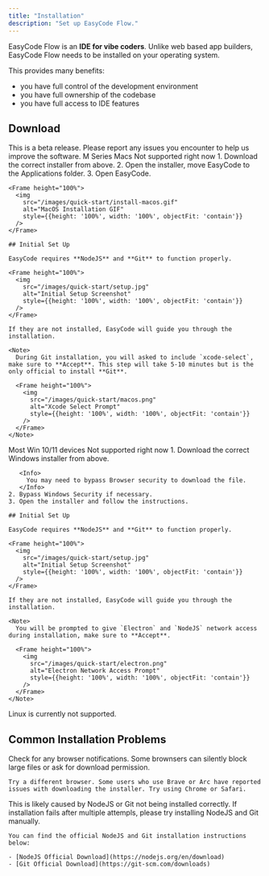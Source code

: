 ```yaml
---
title: "Installation"
description: "Set up EasyCode Flow."
---
```


EasyCode Flow is an **IDE for vibe coders**. Unlike web based app builders, EasyCode Flow needs to be installed on your operating system.

This provides many benefits:

- you have full control of the development environment
- you have full ownership of the codebase
- you have full access to IDE features

## Download

<Warning>
This is a beta release. Please report any issues you encounter to help us improve the software.
</Warning>

<Tabs>
  <Tab title="MacOS">
    <CardGroup cols={2}>
      <Card title="Apple Silicon" icon="download" horizontal href="https://update.easycode.ai/download/stable/bdd3a84e21b6b7da321a12af25725a3d0b3eeaf1/EasyCode-Installer.dmg">
        M Series Macs
      </Card>
      <Card title="Apple Intel" icon="download" horizontal disabled>
        Not supported right now
      </Card>
    </CardGroup>
    1. Download the correct installer from above.
    2. Open the installer, move EasyCode to the Applications folder.
    3. Open EasyCode.

    <Frame height="100%">
      <img
        src="/images/quick-start/install-macos.gif"
        alt="MacOS Installation GIF"
        style={{height: '100%', width: '100%', objectFit: 'contain'}}
      />
    </Frame>

    ## Initial Set Up

    EasyCode requires **NodeJS** and **Git** to function properly.

    <Frame height="100%">
      <img
        src="/images/quick-start/setup.jpg"
        alt="Initial Setup Screenshot"
        style={{height: '100%', width: '100%', objectFit: 'contain'}}
      />
    </Frame>

    If they are not installed, EasyCode will guide you through the installation.

    <Note>
      During Git installation, you will asked to include `xcode-select`, make sure to **Accept**. This step will take 5-10 minutes but is the only official to install **Git**.

      <Frame height="100%">
        <img
          src="/images/quick-start/macos.png"
          alt="Xcode Select Prompt"
          style={{height: '100%', width: '100%', objectFit: 'contain'}}
        />
      </Frame>
    </Note>
  </Tab>
  <Tab title="Windows">
    <CardGroup cols={2}>
      <Card title="Windows x64" icon="download" horizontal href="https://update.easycode.ai/download/stable/bdd3a84e21b6b7da321a12af25725a3d0b3eeaf1/EasyCode-Installer.exe">
        Most Win 10/11 devices
      </Card>
      <Card title="Windows arm64" icon="download" horizontal disabled>
        Not supported right now
      </Card>
    </CardGroup>
    1. Download the correct Windows installer from above.

       <Info>
         You may need to bypass Browser security to download the file.
       </Info>
    2. Bypass Windows Security if necessary.
    3. Open the installer and follow the instructions.

    ## Initial Set Up

    EasyCode requires **NodeJS** and **Git** to function properly.

    <Frame height="100%">
      <img
        src="/images/quick-start/setup.jpg"
        alt="Initial Setup Screenshot"
        style={{height: '100%', width: '100%', objectFit: 'contain'}}
      />
    </Frame>

    If they are not installed, EasyCode will guide you through the installation.

    <Note>
      You will be prompted to give `Electron` and `NodeJS` network access during installation, make sure to **Accept**.

      <Frame height="100%">
        <img
          src="/images/quick-start/electron.png"
          alt="Electron Network Access Prompt"
          style={{height: '100%', width: '100%', objectFit: 'contain'}}
        />
      </Frame>
    </Note>
  </Tab>
  <Tab title="Linux">
    Linux is currently not supported.
  </Tab>
</Tabs>

## Common Installation Problems

<AccordionGroup>
  <Accordion title="I cannot download the installer file.">
    Check for any browser notifications. Some brownsers can silently block large files or ask for download permission.

    Try a different browser. Some users who use Brave or Arc have reported issues with downloading the installer. Try using Chrome or Safari.
  </Accordion>
  <Accordion title="Installation fails due to errors">
    This is likely caused by NodeJS or Git not being installed correctly. If installation fails after multiple attempls, please try installing NodeJS and Git manually.

    You can find the official NodeJS and Git installation instructions below:

    - [NodeJS Official Download](https://nodejs.org/en/download)
    - [Git Official Download](https://git-scm.com/downloads)
  </Accordion>
</AccordionGroup>